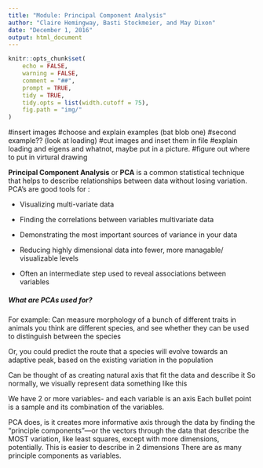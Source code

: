 ```yaml
---
title: "Module: Principal Component Analysis"
author: "Claire Hemingway, Basti Stockmeier, and May Dixon"
date: "December 1, 2016"
output: html_document
---
```


```r
knitr::opts_chunk$set(
	echo = FALSE,
	warning = FALSE,
	comment = "##",
	prompt = TRUE,
	tidy = TRUE,
	tidy.opts = list(width.cutoff = 75),
	fig.path = "img/"
)
```
      
 #insert images
#choose and explain examples (bat blob one)
#second example?? (look at loading)
#cut images and inset them in file
#explain loading and eigens and whatnot, maybe put in a picture. 
#figure out where to put in virtural drawing


**Principal Component Analysis** or **PCA** is a common  statistical technique that helps to describe relationships between data without losing variation. PCA's are good tools for : 

* Visualizing multi-variate data

* Finding the correlations between variables multivariate data

* Demonstrating the most important sources of variance in your data

* Reducing highly dimensional data into fewer, more managable/ visualizable levels

* Often an intermediate step used to reveal associations between variables


##### What are PCAs used for? 
For example: 
Can measure morphology of a bunch of different traits in animals you think are different species, and see whether they can be used to distinguish between the species


Or, you could predict the route that a species will evolve towards an adaptive peak, based on the existing variation in the population



Can be thought of as creating natural axis that fit the data and describe it
So normally, we visually represent data something like this

We have 2 or more variables- and each variable is an axis
Each bullet point is a sample and its combination of the variables. 

PCA does, is it creates more informative axis through the data by finding the “principle components”—or the vectors through the data that describe the MOST variation, like least squares, except with more dimensions, potentially. This is easier to describe in 2 dimensions
There are as many principle components as variables.




